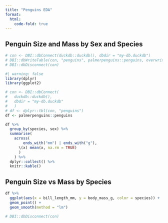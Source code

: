 ```yaml
---
title: "Penguins EDA"
format:
  html:
    code-fold: true
---
```


## Penguin Size and Mass by Sex and Species

```r
# con <- DBI::dbConnect(duckdb::duckdb(), dbdir = "my-db.duckdb")
# DBI::dbWriteTable(con, "penguins", palmerpenguins::penguins, overwrite = TRUE)
# DBI::dbDisconnect(con)
```

```r
#| warning: false
library(dplyr)
library(ggplot2)

# con <- DBI::dbConnect(
#   duckdb::duckdb(), 
#   dbdir = "my-db.duckdb"
#   )
# df <- dplyr::tbl(con, "penguins")
df <- palmerpenguins::penguins

```

```r
df %>%
  group_by(species, sex) %>%
  summarise(
    across(
        ends_with("mm") | ends_with("g"),
      \(x) mean(x, na.rm = TRUE)
      )
    ) %>%
  dplyr::collect() %>%
  knitr::kable()
```

## Penguin Size vs Mass by Species

```r
df %>%
  ggplot(aes(x = bill_length_mm, y = body_mass_g, color = species)) +
  geom_point() + 
  geom_smooth(method = "lm")
```
```r
# DBI::dbDisconnect(con)
```

